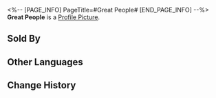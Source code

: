 <%-- [PAGE_INFO]
PageTitle=#Great People#
[END_PAGE_INFO] --%>
{{Stub|Location information}}
{{Item Infobox
|id          = 223082
|image       = Dreamscape Pass Sticker Text.png
|type        = Dreamscape Pass Sticker
|type2       = Dreamchaser Stickers
|invCategory = 
|rarity      = 4
|effect      = Digital stickers that can be used to decorate the pages of the Dreamtour Handbook. They come in many different styles.
|description = 
|source1     = [[Find Bocchi at Aideen Park entrance in Golden Hour and restore his missing emotions]]
}}
{{Description|Hats off to the truly great people in your heart!}}
'''Great People''' is a [[Profile Picture]].

==Sold By==
{{Shop Availability}}

==Other Languages==
{{Other Languages
|en   = Great People
|zhs  = 大人物
|zht  = 大人物
|ja   = 大物
|ko   = 거물
|es   = Buenas personas
|fr   = Personnes extraordinaires
|ru   = Замечательные люди
|th   = บุคคลที่ยิ่งใหญ่
|vi   = Nhân Vật Lớn
|de   = Großartige Menschen
|id   = Tokoh Hebat
|pt   = Ótimas Pessoas
}}

==Change History==
{{Change History|2.0}}
